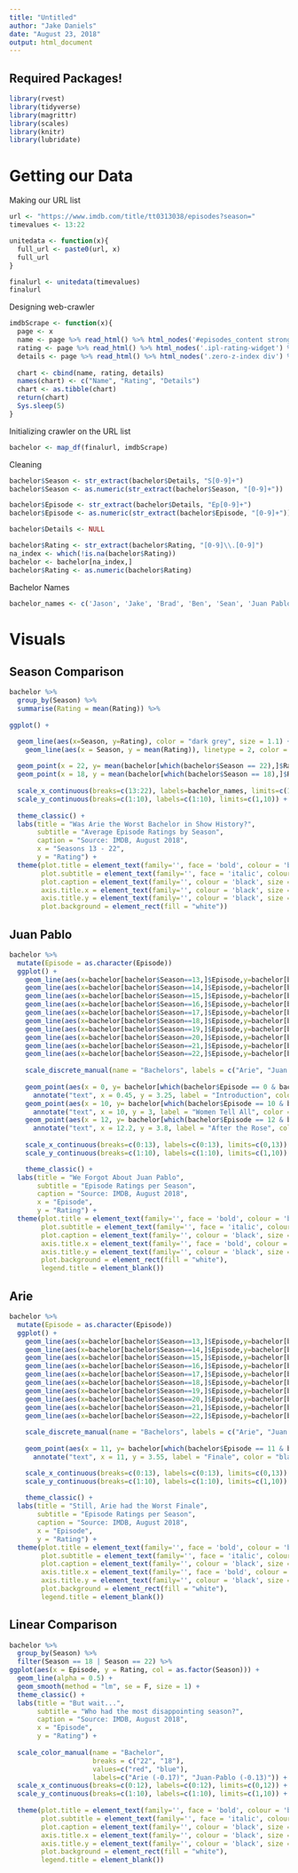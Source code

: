 ```yaml
---
title: "Untitled"
author: "Jake Daniels"
date: "August 23, 2018"
output: html_document
---
```

## Required Packages!
```r
library(rvest)
library(tidyverse)
library(magrittr)
library(scales)
library(knitr)
library(lubridate)
```

# Getting our Data
Making our URL list
```r
url <- "https://www.imdb.com/title/tt0313038/episodes?season="
timevalues <- 13:22

unitedata <- function(x){
  full_url <- paste0(url, x)
  full_url
}

finalurl <- unitedata(timevalues)
finalurl
```

Designing web-crawler
```r

imdbScrape <- function(x){
  page <- x
  name <- page %>% read_html() %>% html_nodes('#episodes_content strong a') %>% html_text() %>% as.data.frame()
  rating <- page %>% read_html() %>% html_nodes('.ipl-rating-widget') %>% html_text() %>% as.data.frame()
  details <- page %>% read_html() %>% html_nodes('.zero-z-index div') %>% html_text() %>% as.data.frame()
  
  chart <- cbind(name, rating, details)
  names(chart) <- c("Name", "Rating", "Details")
  chart <- as.tibble(chart)
  return(chart)
  Sys.sleep(5)
}
```

Initializing crawler on the URL list
```r
bachelor <- map_df(finalurl, imdbScrape)
```
Cleaning
```r
bachelor$Season <- str_extract(bachelor$Details, "S[0-9]+")
bachelor$Season <- as.numeric(str_extract(bachelor$Season, "[0-9]+"))

bachelor$Episode <- str_extract(bachelor$Details, "Ep[0-9]+")
bachelor$Episode <- as.numeric(str_extract(bachelor$Episode, "[0-9]+"))

bachelor$Details <- NULL

bachelor$Rating <- str_extract(bachelor$Rating, "[0-9]\\.[0-9]")
na_index <- which(!is.na(bachelor$Rating))
bachelor <- bachelor[na_index,]
bachelor$Rating <- as.numeric(bachelor$Rating)
```

Bachelor Names
```r
bachelor_names <- c('Jason', 'Jake', 'Brad', 'Ben', 'Sean', 'Juan Pablo', 'Chris', 'Ben', 'Nick', 'Arie')
```

# Visuals
## Season Comparison
```r
bachelor %>%
  group_by(Season) %>%
  summarise(Rating = mean(Rating)) %>%
  
ggplot() +

  geom_line(aes(x=Season, y=Rating), color = "dark grey", size = 1.1) +
    geom_line(aes(x = Season, y = mean(Rating)), linetype = 2, color = "Black") + 
  
  geom_point(x = 22, y= mean(bachelor[which(bachelor$Season == 22),]$Rating), size = 2, colour = "blue") +
  geom_point(x = 18, y = mean(bachelor[which(bachelor$Season == 18),]$Rating), size = 2, colour = "red") +
  
  scale_x_continuous(breaks=c(13:22), labels=bachelor_names, limits=c(13,22)) +
  scale_y_continuous(breaks=c(1:10), labels=c(1:10), limits=c(1,10)) +
  
  theme_classic() + 
  labs(title = "Was Arie the Worst Bachelor in Show History?",
       subtitle = "Average Episode Ratings by Season",
       caption = "Source: IMDB, August 2018",
       x = "Seasons 13 - 22",
       y = "Rating") +
  theme(plot.title = element_text(family='', face = 'bold', colour = 'black', size = 20),
        plot.subtitle = element_text(family='', face = 'italic', colour = 'black', size = 10),
        plot.caption = element_text(family='', colour = 'black', size = 10),
        axis.title.x = element_text(family='', colour = 'black', size = 12),
        axis.title.y = element_text(family='', colour = 'black', size = 12),
        plot.background = element_rect(fill = "white"))
```
## Juan Pablo
```r
bachelor %>%
  mutate(Episode = as.character(Episode))
  ggplot() +
    geom_line(aes(x=bachelor[bachelor$Season==13,]$Episode,y=bachelor[bachelor$Season==13,]$Rating), alpha = 0.3) +
    geom_line(aes(x=bachelor[bachelor$Season==14,]$Episode,y=bachelor[bachelor$Season==14,]$Rating), alpha = 0.3) +
    geom_line(aes(x=bachelor[bachelor$Season==15,]$Episode,y=bachelor[bachelor$Season==15,]$Rating), alpha = 0.3) +
    geom_line(aes(x=bachelor[bachelor$Season==16,]$Episode,y=bachelor[bachelor$Season==16,]$Rating), alpha = 0.3) +
    geom_line(aes(x=bachelor[bachelor$Season==17,]$Episode,y=bachelor[bachelor$Season==17,]$Rating), alpha = 0.3) +
    geom_line(aes(x=bachelor[bachelor$Season==18,]$Episode,y=bachelor[bachelor$Season==18,]$Rating, colour = "red"), size = 1, show.legend = TRUE) +
    geom_line(aes(x=bachelor[bachelor$Season==19,]$Episode,y=bachelor[bachelor$Season==19,]$Rating), alpha = 0.3) +
    geom_line(aes(x=bachelor[bachelor$Season==20,]$Episode,y=bachelor[bachelor$Season==20,]$Rating), alpha = 0.3) +
    geom_line(aes(x=bachelor[bachelor$Season==21,]$Episode,y=bachelor[bachelor$Season==21,]$Rating), alpha = 0.3) +
    geom_line(aes(x=bachelor[bachelor$Season==22,]$Episode,y=bachelor[bachelor$Season==22,]$Rating, colour = "blue"), size = 1, show.legend = TRUE) +
    
    scale_discrete_manual(name = "Bachelors", labels = c("Arie", "Juan Pablo"), values = c("blue", "red"), aesthetics = "colour")  + 
    
    geom_point(aes(x = 0, y= bachelor[which(bachelor$Episode == 0 & bachelor$Season == 18),]$Rating), size = 2) +
      annotate("text", x = 0.45, y = 3.25, label = "Introduction", color = "black", size = 4) +
    geom_point(aes(x = 10, y= bachelor[which(bachelor$Episode == 10 & bachelor$Season == 18),]$Rating), size = 2) +
      annotate("text", x = 10, y = 3, label = "Women Tell All", color = "black", size = 4) +
    geom_point(aes(x = 12, y= bachelor[which(bachelor$Episode == 12 & bachelor$Season == 18),]$Rating), size = 2) +
      annotate("text", x = 12.2, y = 3.8, label = "After the Rose", color = "black", size = 4) +
    
    scale_x_continuous(breaks=c(0:13), labels=c(0:13), limits=c(0,13)) +
    scale_y_continuous(breaks=c(1:10), labels=c(1:10), limits=c(1,10)) +

    theme_classic() + 
  labs(title = "We Forgot About Juan Pablo",
       subtitle = "Episode Ratings per Season",
       caption = "Source: IMDB, August 2018",
       x = "Episode",
       y = "Rating") +
  theme(plot.title = element_text(family='', face = 'bold', colour = 'black', size = 20),
        plot.subtitle = element_text(family='', face = 'italic', colour = 'black', size = 10),
        plot.caption = element_text(family='', colour = 'black', size = 10),
        axis.title.x = element_text(family='', face = 'bold', colour = 'black', size = 12),
        axis.title.y = element_text(family='', colour = 'black', size = 12),
        plot.background = element_rect(fill = "white"),
        legend.title = element_blank())
```
## Arie
```r
bachelor %>%
  mutate(Episode = as.character(Episode))
  ggplot() +
    geom_line(aes(x=bachelor[bachelor$Season==13,]$Episode,y=bachelor[bachelor$Season==13,]$Rating), alpha = 0.3) +
    geom_line(aes(x=bachelor[bachelor$Season==14,]$Episode,y=bachelor[bachelor$Season==14,]$Rating), alpha = 0.3) +
    geom_line(aes(x=bachelor[bachelor$Season==15,]$Episode,y=bachelor[bachelor$Season==15,]$Rating), alpha = 0.3) +
    geom_line(aes(x=bachelor[bachelor$Season==16,]$Episode,y=bachelor[bachelor$Season==16,]$Rating), alpha = 0.3) +
    geom_line(aes(x=bachelor[bachelor$Season==17,]$Episode,y=bachelor[bachelor$Season==17,]$Rating), alpha = 0.3) +
    geom_line(aes(x=bachelor[bachelor$Season==18,]$Episode,y=bachelor[bachelor$Season==18,]$Rating, colour = "red"), size = 1, show.legend = TRUE) +
    geom_line(aes(x=bachelor[bachelor$Season==19,]$Episode,y=bachelor[bachelor$Season==19,]$Rating), alpha = 0.3) +
    geom_line(aes(x=bachelor[bachelor$Season==20,]$Episode,y=bachelor[bachelor$Season==20,]$Rating), alpha = 0.3) +
    geom_line(aes(x=bachelor[bachelor$Season==21,]$Episode,y=bachelor[bachelor$Season==21,]$Rating), alpha = 0.3) +
    geom_line(aes(x=bachelor[bachelor$Season==22,]$Episode,y=bachelor[bachelor$Season==22,]$Rating, colour = "blue"), size = 1, show.legend = TRUE) +
  
    scale_discrete_manual(name = "Bachelors", labels = c("Arie", "Juan Pablo"), values = c("blue", "red"), aesthetics = "colour")  + 
   
    geom_point(aes(x = 11, y= bachelor[which(bachelor$Episode == 11 & bachelor$Season == 22),]$Rating), size = 2) +
      annotate("text", x = 11, y = 3.55, label = "Finale", color = "black", size = 4) +

    scale_x_continuous(breaks=c(0:13), labels=c(0:13), limits=c(0,13)) +
    scale_y_continuous(breaks=c(1:10), labels=c(1:10), limits=c(1,10)) +
  
    theme_classic() + 
  labs(title = "Still, Arie had the Worst Finale",
       subtitle = "Episode Ratings per Season",
       caption = "Source: IMDB, August 2018",
       x = "Episode",
       y = "Rating") +
  theme(plot.title = element_text(family='', face = 'bold', colour = 'black', size = 20),
        plot.subtitle = element_text(family='', face = 'italic', colour = 'black', size = 10),
        plot.caption = element_text(family='', colour = 'black', size = 10),
        axis.title.x = element_text(family='', face = 'bold', colour = 'black', size = 12),
        axis.title.y = element_text(family='', colour = 'black', size = 12),
        plot.background = element_rect(fill = "white"),
        legend.title = element_blank())
```
## Linear Comparison
```r
bachelor %>%
  group_by(Season) %>%
  filter(Season == 18 | Season == 22) %>%
ggplot(aes(x = Episode, y = Rating, col = as.factor(Season))) +
  geom_line(alpha = 0.5) + 
  geom_smooth(method = "lm", se = F, size = 1) +
  theme_classic() + 
  labs(title = "But wait...",
       subtitle = "Who had the most disappointing season?",
       caption = "Source: IMDB, August 2018",
       x = "Episode",
       y = "Rating") +
  
  scale_color_manual(name = "Bachelor",
                     breaks = c("22", "18"),
                     values=c("red", "blue"),
                     labels=c("Arie (-0.17)", "Juan-Pablo (-0.13)")) +
  scale_x_continuous(breaks=c(0:12), labels=c(0:12), limits=c(0,12)) +
  scale_y_continuous(breaks=c(1:10), labels=c(1:10), limits=c(1,10)) +
  
  theme(plot.title = element_text(family='', face = 'bold', colour = 'black', size = 20),
        plot.subtitle = element_text(family='', face = 'italic', colour = 'black', size = 10),
        plot.caption = element_text(family='', colour = 'black', size = 10),
        axis.title.x = element_text(family='', colour = 'black', size = 12),
        axis.title.y = element_text(family='', colour = 'black', size = 12),
        plot.background = element_rect(fill = "white"),
        legend.title = element_blank())
```